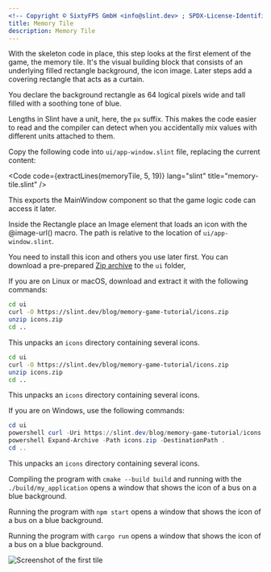 ```yaml
---
<!-- Copyright © SixtyFPS GmbH <info@slint.dev> ; SPDX-License-Identifier: MIT -->
title: Memory Tile
description: Memory Tile
---
```



With the skeleton code in place, this step looks at the first element of the game, the memory tile. It's the
visual building block that consists of an underlying filled rectangle background, the icon image. Later steps add a covering rectangle that acts as a curtain.

You declare the background rectangle as 64 logical pixels wide and tall
filled with a soothing tone of blue.

Lengths in Slint have a unit, here, the `px` suffix.
This makes the code easier to read and the compiler can detect when you accidentally
mix values with different units attached to them.

Copy the following code into `ui/app-window.slint` file, replacing the current content:


<Code code={extractLines(memoryTile, 5, 19)} lang="slint" title="memory-tile.slint" />

This exports the <span class="hljs-title">MainWindow</span> component so that the game logic code can access it later.

Inside the <span class="hljs-built_in">Rectangle</span> place an <span class="hljs-built_in">Image</span> element that
loads an icon with the <span class="hljs-built_in">@image-url()</span> macro. The path is relative to the location of `ui/app-window.slint`.

You need to install this icon and others you use later first. You can download a pre-prepared
[Zip archive](https://slint.dev/blog/memory-game-tutorial/icons.zip) to the `ui` folder,

If you are on Linux or macOS, download and extract it with the following commands:

<Tabs syncKey="dev-platform">
<TabItem label="Linux" icon="linux">

```sh title="Bash"
cd ui
curl -O https://slint.dev/blog/memory-game-tutorial/icons.zip
unzip icons.zip
cd ..
```
This unpacks an `icons` directory containing several icons.
</TabItem>
<TabItem label="macOS" icon="apple">
```sh title="Terminal"
cd ui
curl -O https://slint.dev/blog/memory-game-tutorial/icons.zip
unzip icons.zip
cd ..
```
This unpacks an `icons` directory containing several icons.
</TabItem>
<TabItem label="Windows" icon="seti:windows">

If you are on Windows, use the following commands:

```powershell title="PowerShell"
cd ui
powershell curl -Uri https://slint.dev/blog/memory-game-tutorial/icons.zip -Outfile icons.zip
powershell Expand-Archive -Path icons.zip -DestinationPath .
cd ..
```
This unpacks an `icons` directory containing several icons.
</TabItem>
</Tabs>


<Tabs syncKey="dev-language">
<TabItem label="C++" icon="seti:cpp">

Compiling the program with `cmake --build build` and running with the `./build/my_application` opens a window that shows the icon of a bus on a blue background.

</TabItem>
<TabItem label="NodeJS" icon="seti:javascript">

Running the program with `npm start` opens a window that shows the icon of a bus on a blue background.

</TabItem>
<TabItem label="Rust" icon="seti:rust">

Running the program with `cargo run` opens a window that shows the icon of a bus on a blue background.

</TabItem>
</Tabs>

![Screenshot of the first tile](https://slint.dev/blog/memory-game-tutorial/memory-tile.png "Memory Tile Screenshot")
